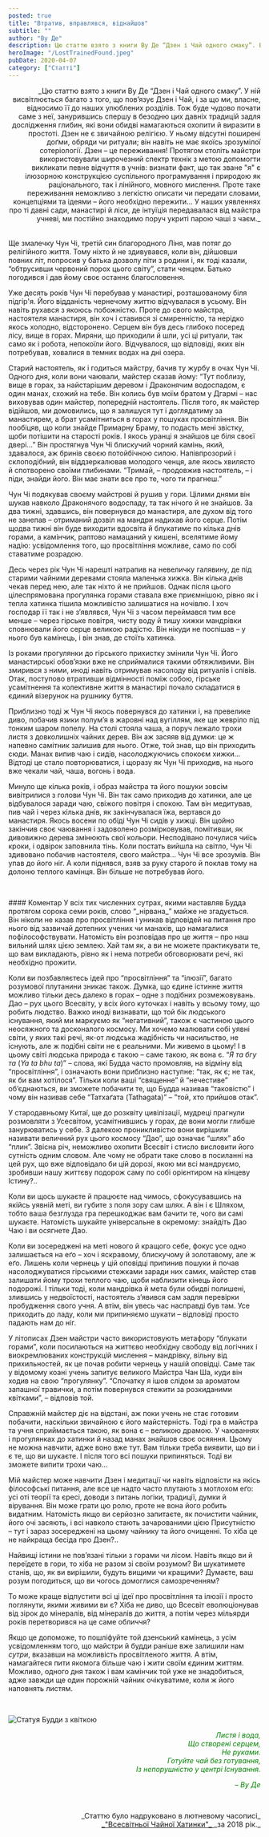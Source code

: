 ```yaml
---
posted: true
title: "Втратив, вправлявся, віднайшов"
subtitle: ""
author: "Ву Де"
description: Цю статтю взято з книги Ву Де “Дзен і Чай одного смаку”. В ній висвітлюється багато з того, що пов’язує Дзен і Чай, і за що ми, власне, відносимо її до наших улюблених розділів...
heroImage: "/LostTrainedFound.jpeg"
pubDate: 2020-04-07
category: ["Статті"]
---
```



<p align="right" style="text-wrap: balance; margin-bottom: 2rem;">_Цю статтю взято з книги Ву Де “Дзен і Чай одного смаку”. У ній висвітлюється багато з того, що пов’язує Дзен і Чай, і за що ми, власне, відносимо її до наших улюблених розділів. Тож буде чудово почати саме з неї, занурившись спершу в безодню цих давніх традицій задля дослідження глибин, які вони обидві намагаються охопити й виразити в простоті. Дзен не є звичайною релігією. У ньому відсутні поширені доґми, обряди чи ритуали; він навіть не має якоїсь зрозумілої сотеріології. Дзен – це переживання! Протягом століть майстри використовували широчезний спектр технік з метою допомогти викликати певне відчуття в учнів: визнати факт, що так зване "я" є ілюзорною конструкцією суспільного програмування і природою як раціонального, так і лінійного, мовного мислення. Проте таке переживання неможливо з легкістю описати чи передати словами, концепціями та ідеями – його необхідно пережити... У наших уявленнях про ті давні сади, манастирі й ліси, де інтуїція передавалася від майстра учневі, ми постійно знаходимо поруч укриті парою чаші з чаєм._</p>

Ще змалечку Чун Чі, третій син благородного Ліня, мав потяг до релігійного життя. Тому ніхто й не здивувався, коли він, дійшовши повних літ, попросив у батька дозволу піти з родини і, як тоді казали, “обтрусивши червоний порох цього світу”, стати ченцем. Батько погодився і дав йому своє останнє благословення.

Уже десять років Чун Чі перебував у манастирі, розташованому біля підгір'я. Його відданість чернечому життю відчувалася в усьому. Він навіть рухався з якоюсь побожністю. Проте до свого майстра, настоятеля манастиря, він хоч і ставився зі смиренністю, та нерідко якось холодно, відсторонено. Серцем він був десь глибоко посеред лісу, вище в горах. Миряни, що приходили й шли, усі ці ритуали, так само як і робота, непокоїли його. Відчувалося, що відповіді, яких він потребував, ховалися в темних водах на дні озера.

Старий настоятель, як і годиться майстру, бачив ту журбу в очах Чун Чі. Одного дня, коли вони чаювали, майстер сказав йому: “Тут поблизу, вище в горах, за найстарішим деревом і Драконячим водоспадом, є один манах, схожий на тебе. Він колись був моїм братом у Дгармі – нас виховував один майстер, попередній настоятель. Після того, як майстер відійшов, ми домовились, що я залишуся тут і доглядатиму за манастирем, а брат усамітниться в горах у пошуках просвітління. Він пообіцяв, що коли знайде Примарну Браму, то подасть мені звістку, щоби потішити на старості років. І якось уранці я знайшов це біля своєї двері…” Він простягнув Чун Чі блискучий чорний камінь, який, здавалося, аж бринів своєю потойбічною силою. Напівпрозорий і склоподібний, він віддзеркалював молодого ченця, але якось хвилясто й спотворено своїми глибинами. “Тримай, – продовжив настоятель, – і піди, знайди його. Він має знати все про те, чого ти прагнеш.”

Чун Чі подякував своєму майстрові й рушив у гори. Цілими днями він шукав навколо Драконячого водоспаду, та так нічого й не знайшов. За два тижні, здавшись, він повернувся до манастиря, але духом від того не занепав – отриманий дозвіл на мандри надихав його серце. Потім щодва тижні він буде виходити вдосвіта й блукатиме по кілька днів горами, а камінчик, раптово намацаний у кишені, вселятиме йому надію: усвідомлення того, що просвітління можливе, само по собі ставатиме розрадою.

Десь через рік Чун Чі нарешті натрапив на невеличку галявину, де під старими чайними деревами стояла маленька хижка. Він кілька днів чекав перед нею, але так ніхто й не прийшов. Однак після цього цілеспрямована прогулянка горами ставала вже приємнішою, рівно як і тепла хатинка тішила можливістю залишатися на ночівлю. І хоч господар її так і не з’являвся, Чун Чі з часом переймався тим все менше – через гірське повітря, чисту воду й тишу хижки мандрівки сповнювали його серце великою радістю. Він нікуди не поспішав – у нього був камінець, і він знав, де стоїть хатинка.

Із роками прогулянки до гірського прихистку змінили Чун Чі. Його манастирські обов’язки вже не сприймалися такими обтяжливими. Він змирився з ними, иноді навіть отримував насолоду від ритуалів і співів. Отак, поступово втративши відмінності поміж собою, гірське усамітнення та колективне життя в манастирі почало складатися в єдиний візерунок на рушнику буття.

Приблизно тоді ж Чун Чі якось повернувся до хатинки і, на превелике диво, побачив язики полум’я в жаровні над вугіллям, яке ще жевріло під тонким шаром попелу. На столі стояла чаша, а поруч лежало трохи листя з довколишніх чайних дерев. Він аж засяяв від думки: це ж напевно самітник залишив для нього. Отже, той знав, що він приходить сюди. Манах випив чаю і сидів, насолоджуючись спокоєм хижки… Відтоді це стало повторюватися, і щоразу як Чун Чі приходив, на нього вже чекали чай, чаша, вогонь і вода.

Минуло ще кілька років, і образ майстра та його пошуки зовсім вивітрилися з голови Чун Чі. Він так само приходив до хатинки, але це відбувалося заради чаю, свіжого повітря і спокою. Там він медитував, пив чай і через кілька днів, як закінчувалася їжа, вертався до манастиря. Якось восени по обіді Чун Чі сидів у хижці. Він щойно закінчив своє чаювання і задоволено розмірковував, помітивши, як дивовижно дерева змінюють свої кольори. Несподівано почулися чиїсь кроки, і одвірок заповнила тінь. Коли постать вийшла на світло, Чун Чі здивовано побачив настоятеля, свого майстра… Чун Чі все зрозумів. Він упав до його ніг. А коли піднявся, взяв за руку старого й поклав тому на долоню теплого камінця. Він більше не потребував його.

<p>&nbsp;</p>
#### Коментар
У всіх тих численних сутрах, якими наставляв Будда протягом сорока семи років, слово “_нірвана_” майже не згадується. Він ніколи не казав про просвітління і уникав відповідей на питання про нього від зазвичай дотепних учених чи манахів, що намагалися пофілософствувати. Натомість він розповідав про це життя – про наш вильний шлях цією землею. Хай там як, а ви не можете практикувати те, що вам викладають, рівно як і нема потреби обговорювати речі, які необхідно прожити.

Коли ви позбавляєтесь ідей про “просвітління” та “ілюзії”, багато розумової плутанини зникає також. Думка, що єдине істинне життя можливо тільки десь далеко в горах – одне з подібних розмежовувань. Дао – рух цього Всесвіту, у всіх його куточках і навіть у всьому тому, що робить людство. Важко иноді визнавати, що той бік людського існування, який ми маркуємо як “негативний”, також є частиною цього неосяжного та досконалого космосу. Ми хочемо малювати собі уявні світи, у яких такі речі, як-от людська жадібність чи насильство, не існують, але ж подібні світи не є реальними. Ми живемо в цьому! І в цьому світі людська природа є такою – саме такою, як вона є. “_Я та бгу та_ (_Ya ta bhu ta_)” – слова, які Будда часто промовляв, на відміну від “просвітління”, і означають вони приблизно наступне: “так, як є; не так, як би вам хотілося”. Тільки коли ваші “священне” й “нечестиве” об’єднаються, ви зможете побачити те, що Будда називав “таковістю” і чому він називав себе “Татхаґата (Tathagata)” – ”той, хто прийшов отак”.

У стародавньому Китаї, ще до розквіту цивілізації, мудреці прагнули розмовляти з Усесвітом, усамітнившись у горах, де вони могли глибше занурюватись у себе. З далекою проникливістю вони вирішили називати величний рух цього космосу “Дао”, що означає “шлях” або “плин”. Звісна річ, неможливо охопити Всесвіт і стисло висловити його сутність одним словом. Але чому не обрати таке слово в посиланні на цей рух, що вже відповідало би цій дорозі, якою ми всі мандруємо, зробивши нашу життєву подорож саму по собі орієнтиром на кінцеву Істину?..

Коли ви щось шукаєте й працюєте над чимось, сфокусувавшись на якійсь уявній меті, ви губите з поля зору сам шлях. А він і є Шляхом, тобто ваша безглузда гра перешкоджає вам бачити те, чого ви самі шукаєте. Натомість шукайте універсальне в окремому: знайдіть Дао Чаю і ви осягнете Дао.

Коли ви зосереджені на меті нового й кращого себе, фокус усе одно залишається на еґо – хоч і яскравому, блискучому й золотавому, але ж еґо. Лишень коли чернець у цій оповідці припинив пошуки й почав насолоджуватися гірськими стежками заради них самих, майстер став залишати йому трохи теплого чаю, щоби наблизити кінець його подорожі. І тільки тоді, коли мандрівка й мета були обидві полишені, злившись у недвоїстості, настоятель з’явився сам задля перевірки пробудження свого учня. А втім, він увесь час насправді був там. Усе приходить до ладу, коли ми припиняємо шукати – відповіді просто падають нам до ніг.

У літописах Дзен майстри часто використовують метафору “блукати горами”, коли посилаються на життєво необхідну свободу від логічних і виокремлюваних конструкцій мислення – мандрівку, вільну від прихильностей, як це почав робити чернець у нашій оповідці. Саме так у відомому коані учень запитує великого Майстра Чан Ша, куди він ходив на свою “прогулянку”. “Спочатку я ішов слідом за ароматом запашної травички, а потім повернувся стежити за розкиданими квітками”, – відповів той.

Справжній майстер діє на відстані, аж поки учень не стає готовим побачити, наскільки звичайною є його майстерність. Тоді гра в майстра та учня сприймається такою, як вона є – великою драмою. У чаюваннях і прогулянках до хатинки й назад манах знайшов своє осяяння. Цьому не можна навчити, адже воно вже тут. Вам тільки треба виявити, що ви і є те, що ви шукаєте. І після того всі пошуки припиняться. Тоді ви зможете випити трохи чаю...

Мій майстер може навчити Дзен і медитації чи навіть відповісти на якісь філософські питання, але все це надто часто плутають з мотлохом еґо: усі оті теорії та єресі, доводи з питань логіки, традиції, думки й вірування. Він може грати цю ролю, проте не вона його робить видатним. Натомість якщо ви серйозно запитаєте, як почистити чайник, його очі засяють, і всі навколо стають зачарованими цією Присутністю – тут і зараз зосереджені на цьому чайнику та його очищенні. То хіба це не найкраща бесіда про Дзен?..

Найвищі істини не пов’язані тільки з горами чи лісом. Навіть якщо ви й переїдете в гори, то хіба не разом зі своїм розумом? Ви шукатимете станів, що, як ви вирішили, будуть вищими чи кращими? Думаєте, ваш розум погодиться, що ви чогось домоглися самозреченням?

То може краще відпустити всі ці ідеї про просвітління та ілюзії і просто поглянути, якими живими ви є? Хіба не диво, що Всесвіт еволюціонував від зірок до мінералів, від мінералів до життя, а потім через мільярди років перетворився на це саме обличчя?

Якщо це допоможе, то пошліфуйте той дзенський камінець, з усім усвідомленням того, що майстри й будди раніше вже залишили нам _сутри_, вказавши на можливість просвітленого життя. А втім, намагайтеся пити якомога більше чаю і жити своїм єдиним життям. Можливо, одного дня також і вам камінчик той уже не знадобиться, адже завжди ще один порожній чайник очікуватиме, коли ж його наповнять листям.

<p>&nbsp;</p>
<Image src={Image1}  class="float-left" alt="Статуя Будди з квіткою" />
<section style="font-style: italic; color: #008000; text-align: right;">
    <p>Листя і вода,<br />Що створені серцем,<br />Не руками.<br />Готуйте чай без готування,<br />Із непорушністю у центрі Існування.</p>
    <p>– Ву Де</p>
</section>

<p>&nbsp;</p>
<p align="right" style="font-size: 0.9rem;">_Статтю було надруковано в лютневому часописі_<br /><a title="globalteahut.org" href="http://www.globalteahut.org/" target="blank" rel="noopener">_"Всесвітньої Чайної Хатинки"_ </a>_за 2018 рік._</p>